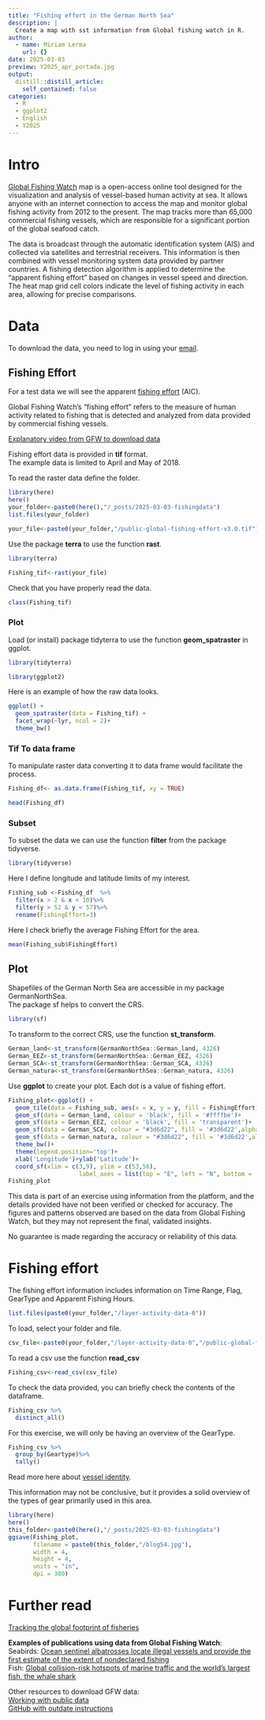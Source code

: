 ```yaml
---
title: "Fishing effort in the German North Sea"
description: |
  Create a map with sst information from Global fishing watch in R. 
author:
  - name: Miriam Lerma
    url: {}
date: 2025-03-03
preview: Y2025_apr_portada.jpg
output:
  distill::distill_article:
    self_contained: false
categories:
  - R
  - ggplot2
  - English
  - Y2025
---
```



# Intro

[Global Fishing Watch](https://globalfishingwatch.org/datasets-and-code/) map is a open-access online tool designed for the visualization and analysis of vessel-based human activity at sea. It allows anyone with an internet connection to access the map and monitor global fishing activity from 2012 to the present. The map tracks more than 65,000 commercial fishing vessels, which are responsible for a significant portion of the global seafood catch.

The data is broadcast through the automatic identification system (AIS) and collected via satellites and terrestrial receivers. This information is then combined with vessel monitoring system data provided by partner countries. A fishing detection algorithm is applied to determine the "apparent fishing effort" based on changes in vessel speed and direction. The heat map grid cell colors indicate the level of fishing activity in each area, allowing for precise comparisons.

# Data

To download the data, you need to log in using your [email](https://globalfishingwatch.org/datasets-and-code/). 

## Fishing Effort

For a test data we will see the apparent [fishing effort](https://globalfishingwatch.org/map?access-token=wi1_Ffdm-AjT1k_urFVmOPTMqMXrKQ) (AIC).

Global Fishing Watch's "fishing effort" refers to the measure of human activity related to fishing that is detected and analyzed from data provided by commercial fishing vessels. 

[Explanatory video from GFW to download data](https://www.youtube.com/watch?v=iWkgapKbJWg)

Fishing effort data is provided in **tif** format.  
The example data is limited to April and May of 2018.

To read the raster data define the folder. 

```r
library(here)
here()
your_folder<-paste0(here(),"/_posts/2025-03-03-fishingdata")
list.files(your_folder)
```

```r
your_file<-paste0(your_folder,"/public-global-fishing-effort-v3.0.tif")
```

Use the package **terra** to use the function **rast**.  

```r
library(terra)
```

```r
Fishing_tif<-rast(your_file)
```

Check that you have properly read the data.

```r
class(Fishing_tif)
```
### Plot 

Load (or install) package tidyterra to use the function **geom_spatraster** in ggplot.

```r
library(tidyterra)
```

```r
library(ggplot2)
```

Here is an example of how the raw data looks. 

```r
ggplot() +
  geom_spatraster(data = Fishing_tif) +
  facet_wrap(~lyr, ncol = 2)+
  theme_bw()
```

### Tif To data frame

To manipulate raster data converting it to data frame would facilitate the process.  

```r
Fishing_df<- as.data.frame(Fishing_tif, xy = TRUE)
```

```r
head(Fishing_df)
```


### Subset 

To subset the data we can use the function **filter** from the package tidyverse.

```r
library(tidyverse)
```

Here I define longitude and latitude limits of my interest.

```r
Fishing_sub <-Fishing_df  %>%
  filter(x > 2 & x < 10)%>%
  filter(y > 52 & y < 57)%>%
  rename(FishingEffort=3) 
```

Here I check briefly the average Fishing Effort for the area. 

```r
mean(Fishing_sub$FishingEffort)
```

## Plot

Shapefiles of the German North Sea are accessible in my package GermanNorthSea.  
The package sf helps to convert the CRS.

```r
library(sf)
```

To transform to the correct CRS, use the function **st_transform**.  

```r
German_land<-st_transform(GermanNorthSea::German_land, 4326)
German_EEZ<-st_transform(GermanNorthSea::German_EEZ, 4326)
German_SCA<-st_transform(GermanNorthSea::German_SCA, 4326)
German_natura<-st_transform(GermanNorthSea::German_natura, 4326)
```

Use **ggplot** to create your plot. 
Each dot is a value of fishing effort.

```r
Fishing_plot<-ggplot() +
  geom_tile(data = Fishing_sub, aes(x = x, y = y, fill = FishingEffort)) +
  geom_sf(data = German_land, colour = 'black', fill = '#ffffbe')+
  geom_sf(data = German_EEZ, colour = 'black', fill = 'transparent')+
  geom_sf(data = German_SCA, colour = "#3d6d22", fill = '#3d6d22',alpha=0.3)+
  geom_sf(data = German_natura, colour = "#3d6d22", fill = '#3d6d22',alpha=0.3)+
  theme_bw()+
  theme(legend.position='top')+
  xlab('Longitude')+ylab('Latitude')+
  coord_sf(xlim = c(3,9), ylim = c(53,56),
                    label_axes = list(top = "E", left = "N", bottom = 'E', right='N'))
Fishing_plot
```

This data is part of an exercise using information from the platform, and the details provided have not been verified or checked for accuracy. The figures and patterns observed are based on the data from Global Fishing Watch, but they may not represent the final, validated insights. 

No guarantee is made regarding the accuracy or reliability of this data.

# Fishing effort

The fishing effort information includes information on Time Range, Flag, GearType and Apparent Fishing Hours.

```r
list.files(paste0(your_folder,"/layer-activity-data-0"))
```
To load, select your folder and file.

```r
csv_file<-paste0(your_folder,"/layer-activity-data-0","/public-global-fishing-effort-v3.0.csv")
```

To read a csv use the function **read_csv**

```r
Fishing_csv<-read_csv(csv_file)
```

To check the data provided, you can briefly check the contents of the dataframe. 

```r
Fishing_csv %>%
  distinct_all()
```

For this exercise, we will only be having an overview of the GearType. 

```r
Fishing_csv %>%
  group_by(Geartype)%>%
  tally()
```

Read more here about [vessel identity](https://globalfishingwatch.org/datasets-and-code-vessel-identity/).

This information may not be conclusive, but it provides a solid overview of the types of gear primarily used in this area.

```r
library(here)
here()
this_folder<-paste0(here(),"/_posts/2025-03-03-fishingdata")
ggsave(Fishing_plot,
       filename = paste0(this_folder,"/blog54.jpg"),
       width = 4, 
       height = 4, 
       units = "in",
       dpi = 300)
```


# Further read

[Tracking the global footprint of fisheries](https://www.science.org/doi/10.1126/science.aao5646)

**Examples of publications using data from Global Fishing Watch**:   
Seabirds: [Ocean sentinel albatrosses locate illegal vessels and provide the first estimate of the extent of nondeclared fishing](https://www.pnas.org/doi/10.1073/pnas.1915499117)  
Fish: [Global collision-risk hotspots of marine traffic and the world’s largest fish, the whale shark](https://www.pnas.org/doi/10.1073/pnas.2117440119)

Other resources to download GFW data:  
[Working with public data](https://globalfishingwatch.org/data/downloadable-public-data-in-r/#)  
[GitHub with outdate instructions](https://github.com/GlobalFishingWatch/paper-global-footprint-of-fisheries/blob/master/data_documentation/fishing_effort_byvessel.md)  

